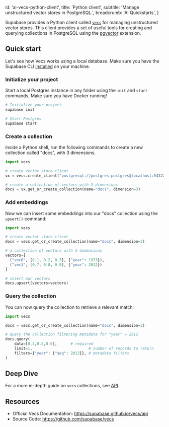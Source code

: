 
  id: 'ai-vecs-python-client',
  title: 'Python client',
  subtitle: 'Manage unstructured vector stores in PostgreSQL.',
  breadcrumb: 'AI Quickstarts',
}

Supabase provides a Python client called [`vecs`](https://github.com/supabase/vecs) for managing unstructured vector stores. This client provides a set of useful tools for creating and querying collections in PostgreSQL using the [pgvector](/docs/guides/database/extensions/pgvector) extension.

## Quick start

Let's see how Vecs works using a local database. Make sure you have the Supabase CLI [installed](/docs/guides/cli#installation) on your machine.

### Initialize your project

Start a local Postgres instance in any folder using the `init` and `start` commands. Make sure you have Docker running!

```bash
# Initialize your project
supabase init

# Start Postgres
supabase start
```

### Create a collection

Inside a Python shell, run the following commands to create a new collection called "docs", with 3 dimensions.

```py
import vecs

# create vector store client
vx = vecs.create_client("postgresql://postgres:postgres@localhost:54322/postgres")

# create a collection of vectors with 3 dimensions
docs = vx.get_or_create_collection(name="docs", dimension=3)
```

### Add embeddings

Now we can insert some embeddings into our "docs" collection using the `upsert()` command:

```py
import vecs

# create vector store client
docs = vecs.get_or_create_collection(name="docs", dimension=3)

# a collection of vectors with 3 dimensions
vectors=[
  ("vec0", [0.1, 0.2, 0.3], {"year": 1973}),
  ("vec1", [0.7, 0.8, 0.9], {"year": 2012})
]

# insert our vectors
docs.upsert(vectors=vectors)
```

### Query the collection

You can now query the collection to retrieve a relevant match:

```py
import vecs

docs = vecs.get_or_create_collection(name="docs", dimension=3)

# query the collection filtering metadata for "year" = 2012
docs.query(
    data=[0.4,0.5,0.6],      # required
    limit=1,                         # number of records to return
    filters={"year": {"$eq": 2012}}, # metadata filters
)
```

## Deep Dive

For a more in-depth guide on `vecs` collections, see [API](/docs/guides/ai/python/api).

## Resources

- Official Vecs Documentation: https://supabase.github.io/vecs/api
- Source Code: https://github.com/supabase/vecs


